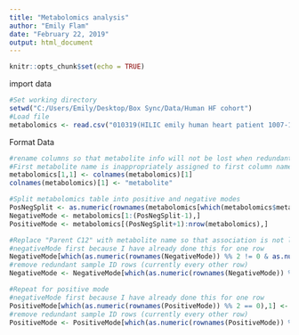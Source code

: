 ---
title: "Metabolomics analysis"
author: "Emily Flam"
date: "February 22, 2019"
output: html_document
---

```{r setup, include=FALSE}
knitr::opts_chunk$set(echo = TRUE)
```

import data
```{R}
#Set working directory
setwd("C:/Users/Emily/Desktop/Box Sync/Data/Human HF cohort")
#Load file
metabolomics <- read.csv("010319(HILIC emily human heart patient 1007-1635).csv", header=TRUE, sep=",",quote="",na.strings="", comment.char="", stringsAsFactors = FALSE)
```

Format Data
```{R}
#rename columns so that metabolite info will not be lost when redundant sample label rows are removed
#First metabolite name is inappropriately assigned to first column name. Must move this metabolite manually before adjusting all others
metabolomics[1,1] <- colnames(metabolomics)[1]
colnames(metabolomics)[1] <- "metabolite"

#Split metabolomics table into positive and negative modes
PosNegSplit <- as.numeric(rownames(metabolomics[which(metabolomics$metabolite == 'positive mode'),]))
NegativeMode <- metabolomics[1:(PosNegSplit-1),]
PositiveMode <- metabolomics[(PosNegSplit+1):nrow(metabolomics),]

#Replace "Parent C12" with metabolite name so that association is not lost when redundant label rows are deleted
#negativeMode first because I have already done this for one row
NegativeMode[which(as.numeric(rownames(NegativeMode)) %% 2 != 0 & as.numeric(rownames(NegativeMode))>1),1] <-   NegativeMode[which(as.numeric(rownames(NegativeMode)) %% 2 == 0),1]
#remove redundant sample ID rows (currently every other row)
NegativeMode <- NegativeMode[which(as.numeric(rownames(NegativeMode)) %% 2 != 0),]

#Repeat for positive mode
#negativeMode first because I have already done this for one row
PositiveMode[which(as.numeric(rownames(PositiveMode)) %% 2 == 0),1] <-   PositiveMode[which(as.numeric(rownames(PositiveMode)) %% 2 != 0),1]
#remove redundant sample ID rows (currently every other row)
PositiveMode <- PositiveMode[which(as.numeric(rownames(PositiveMode)) %% 2 == 0),]


```
